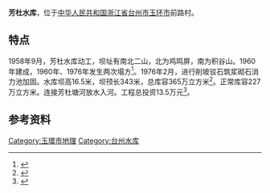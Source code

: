 {{coord|28.29476|121.33041|display=title}}
{{Infobox Reservoir 
|name = 芳杜水库
|nickname =
|image = 
|image_caption = 
|map = 
|map_caption = 
|code =
|class = 
|location_of_reservoir =[[台州市|台州市]][[玉环市|玉环市]]
|location_of_dam = 
|inflow =
|outflow = 
|catchment_area =
|reservoir_area =
|mean_depth = 
|maximum_depth = 
|flood_level = 
|normal_water_level =
|dead_water_level = 
|water_quality = 
|island = 
|maximum_storage_capacity = 
|normal_storage_capacity =
|dead_storage_capacity = 
|type_of_dam =
|elevation_of_dam = 
|height_of_dam =
|length_of_dam =
|width_of_dam =
|installed_capacity =
|irrigated_area =
|start = 
|complete =
|cost = 
|emigrate =
|website = 
|footnotes ={{maplink|frame=yes|plain=yes|type=point|frame-lat=28.29476|frame-long=121.33041|zoom=14|coord={{coord|28.29476|121.33041}}}}
}}
'''芳杜水库'''，位于[[中华人民共和国|中华人民共和国]][[浙江省|浙江省]][[台州市|台州市]][[玉环市|玉环市]]前路村。

== 特点 ==
1958年9月，芳杜水库动工，坝址有南北二山，北为鸡鸣屏，南为积谷山。1960年建成，1960年、1976年发生两次塌方<ref>{{Cite book|title=玉环文史资料 第6辑|last=玉环县政协文史资料研究委员会编|first=|publisher=玉环县政协文史资料研究委员会|year=1991.09|isbn=|location=|pages=90-92}}</ref>。1976年2月，进行削坡驳石筑浆砌石消力池加固。水库坝高16.5米，坝顸长343米，总库容365万立方米<ref>{{Cite book|title=台州地区志|last=台州地区地方志编纂委员会编|first=|publisher=杭州：[[浙江人民出版社|浙江人民出版社]]|year=1995.09|isbn=7-213-01141-3|location=|pages=346}}</ref>。正常库容227万立方米。连接芳杜塘河放水入河。工程总投资13.5万元<ref>{{Cite book|title=玉环县志|last=浙江省玉环县编史修志委员会编纂|first=|publisher=上海：[[汉语大词典出版社|汉语大词典出版社]]|year=1994.03|isbn=7-5432-0111-9|location=|pages=189}}</ref>。

==参考资料==
{{reflist}}

[[Category:玉環市地理|Category:玉環市地理]]
[[Category:台州水库|Category:台州水库]]